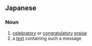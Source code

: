 ==Japanese==
{{ja-kanjitab|が|しょう|yomi=o}}

===Noun===
{{ja-noun|がしょう}}

# [[celebratory]] or [[congratulatory]] [[praise]]
# a [[text]] containing such a message